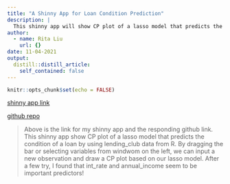```yaml
---
title: "A Shinny App for Loan Condition Prediction"
description: |
  This shinny app will show CP plot of a lasso model that predicts the condition of the loan(if the loan is fully paid).
author:
  - name: Rita Liu
    url: {}
date: 11-04-2021
output:
  distill::distill_article:
    self_contained: false
---
```



```r
knitr::opts_chunk$set(echo = FALSE)
```

[shinny app link](https://ritaliu6.shinyapps.io/05_assignment_shiny/)  

[github repo](https://github.com/RitaLiu6/05_assignment_shiny)

> Above is the link for my shinny app and the responding github link. This shinny app show CP plot of a lasso model that predicts the condition of a loan by using lending_club data from R. By dragging the bar or selecting variables from windwom on the left, we can input a new observation and draw a CP plot based on our lasso model. After a few try, I found that int_rate and annual_income seem to be important predictors! 

